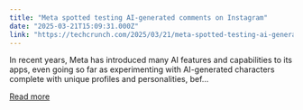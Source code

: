 ```yaml
---
title: "Meta spotted testing AI-generated comments on Instagram"
date: "2025-03-21T15:09:31.000Z"
link: "https://techcrunch.com/2025/03/21/meta-spotted-testing-ai-generated-comments-on-instagram/"
---
```


In recent years, Meta has introduced many AI features and capabilities to its apps, even going so far as experimenting with AI-generated characters complete with unique profiles and personalities, bef...

[Read more](https://techcrunch.com/2025/03/21/meta-spotted-testing-ai-generated-comments-on-instagram/)
